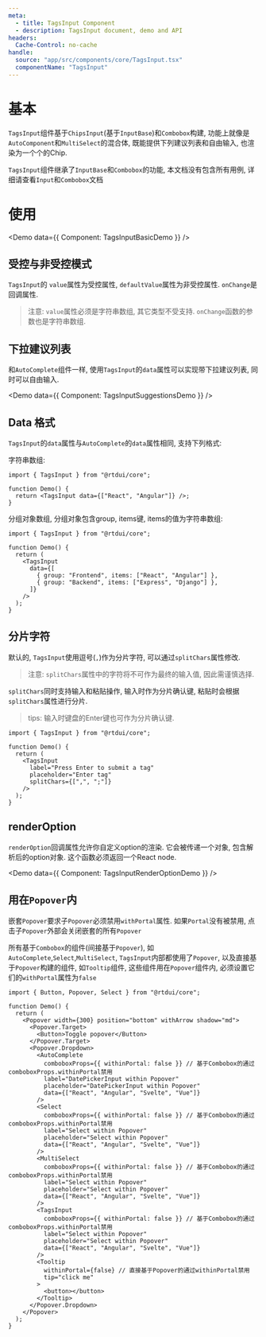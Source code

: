 ```yaml
---
meta:
  - title: TagsInput Component
  - description: TagsInput document, demo and API
headers:
  Cache-Control: no-cache
handle:
  source: "app/src/components/core/TagsInput.tsx"
  componentName: "TagsInput"
---
```



# 基本

`TagsInput`组件基于`ChipsInput`(基于`InputBase`)和`Combobox`构建, 功能上就像是`AutoComponent`和`MultiSelect`的混合体, 既能提供下列建议列表和自由输入, 也渲染为一个个的Chip.

`TagsInput`组件继承了`InputBase`和`Combobox`的功能, 本文档没有包含所有用例, 详细请查看`Input`和`Combobox`文档

# 使用

<Demo data={{ Component: TagsInputBasicDemo }} />

## 受控与非受控模式

`TagsInput`的 `value`属性为受控属性, `defaultValue`属性为非受控属性. `onChange`是回调属性.

> 注意: `value`属性必须是字符串数组, 其它类型不受支持. `onChange`函数的参数也是字符串数组.

## 下拉建议列表

和`AutoComplete`组件一样, 使用`TagsInput`的`data`属性可以实现带下拉建议列表, 同时可以自由输入.

<Demo data={{ Component: TagsInputSuggestionsDemo }} />

## Data 格式

`TagsInput`的`data`属性与`AutoComplete`的`data`属性相同, 支持下列格式:

字符串数组:

```tsx
import { TagsInput } from "@rtdui/core";

function Demo() {
  return <TagsInput data={["React", "Angular"]} />;
}
```

分组对象数组, 分组对象包含group, items键, items的值为字符串数组:

```tsx
import { TagsInput } from "@rtdui/core";

function Demo() {
  return (
    <TagsInput
      data={[
        { group: "Frontend", items: ["React", "Angular"] },
        { group: "Backend", items: ["Express", "Django"] },
      ]}
    />
  );
}
```

## 分片字符

默认的, `TagsInput`使用逗号(`,`)作为分片字符, 可以通过`splitChars`属性修改.

> 注意: `splitChars`属性中的字符将不可作为最终的输入值, 因此需谨慎选择.

`splitChars`同时支持输入和粘贴操作, 输入时作为分片确认键, 粘贴时会根据`splitChars`属性进行分片.

> tips: 输入时键盘的Enter键也可作为分片确认键.

```tsx
import { TagsInput } from "@rtdui/core";

function Demo() {
  return (
    <TagsInput
      label="Press Enter to submit a tag"
      placeholder="Enter tag"
      splitChars={[",", ";"]}
    />
  );
}
```

## renderOption

`renderOption`回调属性允许你自定义option的渲染. 它会被传递一个对象, 包含解析后的option对象. 这个函数必须返回一个React node.

<Demo data={{ Component: TagsInputRenderOptionDemo }} />

## 用在`Popover`内

嵌套`Popover`要求子`Popover`必须禁用`withPortal`属性. 如果`Portal`没有被禁用, 点击子`Popover`外部会关闭嵌套的所有`Popover`

所有基于`Combobox`的组件(间接基于`Popover`), 如`AutoComplete`,`Select`,`MultiSelect`, `TagsInput`内部都使用了`Popover`, 以及直接基于`Popover`构建的组件, 如`Tooltip`组件, 这些组件用在`Popover`组件内, 必须设置它们的`withPortal`属性为`false`

```tsx
import { Button, Popover, Select } from "@rtdui/core";

function Demo() {
  return (
    <Popover width={300} position="bottom" withArrow shadow="md">
      <Popover.Target>
        <Button>Toggle popover</Button>
      </Popover.Target>
      <Popover.Dropdown>
        <AutoComplete
          comboboxProps={{ withinPortal: false }} // 基于Combobox的通过comboboxProps.withinPortal禁用
          label="DatePickerInput within Popover"
          placeholder="DatePickerInput within Popover"
          data={["React", "Angular", "Svelte", "Vue"]}
        />
        <Select
          comboboxProps={{ withinPortal: false }} // 基于Combobox的通过comboboxProps.withinPortal禁用
          label="Select within Popover"
          placeholder="Select within Popover"
          data={["React", "Angular", "Svelte", "Vue"]}
        />
        <MultiSelect
          comboboxProps={{ withinPortal: false }} // 基于Combobox的通过comboboxProps.withinPortal禁用
          label="Select within Popover"
          placeholder="Select within Popover"
          data={["React", "Angular", "Svelte", "Vue"]}
        />
        <TagsInput
          comboboxProps={{ withinPortal: false }} // 基于Combobox的通过comboboxProps.withinPortal禁用
          label="Select within Popover"
          placeholder="Select within Popover"
          data={["React", "Angular", "Svelte", "Vue"]}
        />
        <Tooltip
          withinPortal={false} // 直接基于Popover的通过withinPortal禁用
          tip="click me"
        >
          <button></button>
        </Tooltip>
      </Popover.Dropdown>
    </Popover>
  );
}
```
